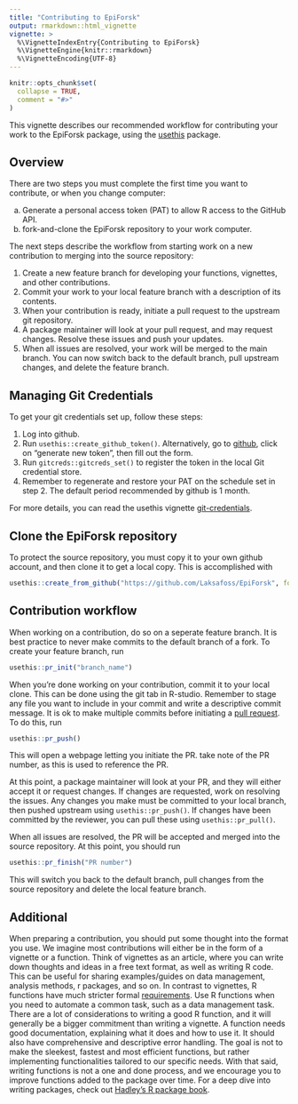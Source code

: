 ```yaml
---
title: "Contributing to EpiForsk"
output: rmarkdown::html_vignette
vignette: >
  %\VignetteIndexEntry{Contributing to EpiForsk}
  %\VignetteEngine{knitr::rmarkdown}
  %\VignetteEncoding{UTF-8}
---
```


```r
knitr::opts_chunk$set(
  collapse = TRUE,
  comment = "#>"
)
```

This vignette describes our recommended workflow for contributing your work to
the EpiForsk package, using the [usethis](https://usethis.r-lib.org/index.html)
package.

## Overview
There are two steps you must complete the first time you want to contribute, or 
when you change computer:

a. Generate a personal access token (PAT) to allow R access to the GitHub API.
b. fork-and-clone the EpiForsk repository to your work computer.

The next steps describe the workflow from starting work on a new contribution
to merging into the source repository:

1. Create a new feature branch for developing your functions, vignettes, and
other contributions.
2. Commit your work to your local feature branch with a description of its
contents.
3. When your contribution is ready, initiate a pull request to the upstream git
repository.
4. A package maintainer will look at your pull request, and may request changes.
Resolve these issues and push your updates.
5. When all issues are resolved, your work will be merged to the main branch.
You can now switch back to the default branch, pull upstream changes, and delete
the feature branch.

## Managing Git Credentials
To get your git credentials set up, follow these steps:

1. Log into github. 
2. Run `usethis::create_github_token()`. Alternatively, go
to [github](https://github.com/settings/tokens), click on "generate new token",
then fill out the form. 
3. Run `gitcreds::gitcreds_set()` to register the token
in the local Git credential store. 
4. Remember to regenerate and restore your PAT on the schedule set in step 2.
The default period recommended by github is 1 month.

For more details, you can read the usethis vignette [git-credentials](https://usethis.r-lib.org/articles/git-credentials.html).

## Clone the EpiForsk repository
To protect the source repository, you must copy it to your own github account, 
and then clone it to get a local copy. This is accomplished with
```r
usethis::create_from_github("https://github.com/Laksafoss/EpiForsk", fork = TRUE)
```

## Contribution workflow
When working on a contribution, do so on a seperate feature branch. It is best
practice to never make commits to the default branch of a fork. To create your 
feature branch, run
```r
usethis::pr_init("branch_name")
```

When you're done working on your contribution, commit it to your local clone. 
This can be done using the git tab in R-studio. Remember to stage any file you 
want to include in your commit and write a descriptive commit message. It is ok
to make multiple commits before initiating a 
[pull request](https://usethis.r-lib.org/articles/pr-functions.html). 
To do this, run
```r
usethis::pr_push()
```
This will open a webpage letting you initiate the PR. take note of the PR 
number, as this is used to reference the PR.

At this point, a package maintainer will look at your PR, and they will either
accept it or request changes. If changes are requested, work on resolving the
issues. Any changes you make must be committed to your local branch, then pushed
upstream using `usethis::pr_push()`. If changes have been committed by the 
reviewer, you can pull these using `usethis::pr_pull()`. 

When all issues are resolved, the PR will be accepted and merged into the source
repository. At this point, you should run 
```r
usethis::pr_finish("PR number")
```
This will switch you back to the default branch, pull changes from the source
repository and delete the local feature branch.

## Additional
When preparing a contribution, you should put some thought into the format you
use. We imagine most contributions will either be in the form of a vignette or a
function. Think of vignettes as an article, where you can write down thoughts
and ideas in a free text format, as well as writing R code. This can be useful
for sharing examples/guides on data management, analysis methods, r packages,
and so on. In contrast to vignettes, R functions have much stricter formal
[requirements](https://r-pkgs.org/code.html). Use R functions when you need to
automate a common task, such as a data management task. There are a lot of
considerations to writing a good R function, and it will generally be a bigger
commitment than writing a vignette. A function needs good documentation,
explaining what it does and how to use it. It should also have comprehensive and
descriptive error handling. The goal is not to make the sleekest, fastest and
most efficient functions, but rather implementing functionalities tailored to
our specific needs. With that said, writing functions is not a one and done
process, and we encourage you to improve functions added to the package over
time. For a deep dive into writing packages, check out [Hadley's R package
book](https://r-pkgs.org/).
